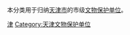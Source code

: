 本分类用于归纳[[天津市|天津市]]的市级[[文物保护单位|文物保护单位]]。

[[Category:中国省级文物保护单位|津]]
[[Category:天津文物保护单位|Category:天津文物保护单位]]